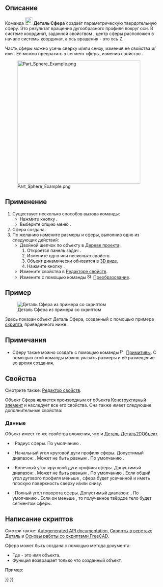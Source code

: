 <languages/>

{{Docnav/ru
|[[Part_Cylinder/ru|Цилиндр]]
|[[Part_Cone/ru|Конус]]
|[[Part_Workbench/ru|Деталь]]
|IconL=Part_Cylinder.svg
|IconR=Part_Cone.svg
|IconC=Workbench_Part.svg
}}

{{GuiCommand/ru
|Name=Part_Sphere
|Name/ru=Сфера
|MenuLocation=Деталь → Примитивы → Сфера
|Workbenches=[[Part_Workbench/ru|Деталь]]
|SeeAlso=[[Part_Primitives/ru|Создать примитивы]]
}}

<span id="Description"></span>
== Описание ==

Команда [[Image:Part_Sphere.svg|24px]] '''Деталь Сфера''' создаёт параметрическую твердотельную сферу. Это результат вращения дугообразного профиля вокруг оси. В системе координат, заданной свойством {{PropertyData|Размещение}}, центр сферы расположен в начале системы координат, а ось вращения - это ось Z.

Часть сферы можно усечь сверху и/или снизу, изменив её свойства {{PropertyData|Угол1}} и/или {{PropertyData|Угол2}}. Её можно превратить в сегмент сферы, изменив свойство {{PropertyData|Угол3}}.

[[Image:Part_Sphere_Example.png|400px]]

<span id="Usage"></span>
== Применение ==

# Существует несколько способов вызова команды:
#* Нажмите кнопку {{Button|[[Image:Part_Sphere.svg|16px]] [[Part_Sphere/ru|Сфера]]}}.
#* Выберите опцию меню {{MenuCommand|Деталь → Примитивы → [[Image:Part_Sphere.svg|16px]] Сфера}}.
# Сфера создана.
# По желанию измените размеры и {{PropertyData|Размещение}} сферы, выполнив одно из следующих действий:
#* Двойной щелчок по объекту в [[Tree_view/ru|Дереве проекта]]:
#*# Откроется панель задач {{MenuCommand|Геометрические примитивы}}.
#*# Измените одно или несколько свойств.
#*# Объект динамически обновится в [[3D_view|3D виде]].
#*# Нажмите кнопку {{Button|OK}}.
#* Измените свойства в [[Property_editor/ru|Редакторе свойств]].
#* Измените {{PropertyData|Размещение}} с помощью команды [[Image:Std_TransformManip.svg|16px]] [[Std_TransformManip/ru|Преобразование]].

<span id="Example"></span>
== Пример ==

[[Image:Part_Sphere_Scripting_Example.png|thumb|Деталь Сфера из примера со скриптом]]

Здесь показан объект Деталь Сфера, созданный с помощью примера [[#Scripting|скрипта]], приведенного ниже.

<span id="Notes"></span>
== Примечания ==

* Сферу также можно создать с помощью команды [[Image:Part_Primitives.svg|16px]] [[Part_Primitives/ru|Примитивы]]. С помощью этой команды можно указать размеры и её размещение во время создания.

<span id="Properties"></span>
== Свойства ==

Смотрите также: [[property_editor/ru|Редактор свойств]].

Объект Сфера является производным от объекта [[Part_Feature/ru|Конструктивный элемент]] и наследует все его свойства. Она также имеет следующие дополнительные свойства:

<span id="Data"></span>
=== Данные ===

{{TitleProperty|Вложение}}

Объект имеет те же свойства вложения, что и [[Part_Part2DObject#Data/ru|Деталь Деталь2DОбъект]].

{{TitleProperty|Сфера}}

* {{PropertyData|Радиус|Длина}}: Радиус сферы. По умолчанию {{Value|5мм}}.
* {{PropertyData|Угол1|Угол}}: Начальный угол круговой дуги профиля сферы. Допустимый диапазон: {{Value|-90° &lt;&#61; значение &lt;&#61; 90°}}. Может не быть равным {{PropertyData|Углу2}}. По умолчанию {{Value|-90°}}.
* {{PropertyData|Угол2|Угол}}: Конечный угол круговой дуги профиля сферы. Допустимый диапазон: {{Value|-90° &lt;&#61; значение &lt;&#61; 90°}}. Может не быть равным {{PropertyData|Углу1}}. По умолчанию {{Value|90°}}. Если общий угол дугового профиля меньше {{Value|180°}}, сфера будет усеченной и иметь плоскую поверхность сверху и/или снизу.
* {{PropertyData|Угол3|Угол}}: Полный угол поворота сферы. Допустимый диапазон: {{Value|0° &lt; значение &lt;&#61; 360°}}. По умолчанию {{Value|360°}}. Если он меньше {{Value|360°}}, то полученное твёрдое тело будет сегментом сферы.

<span id="Scripting"></span>
== Написание скриптов ==

Смотри также: [https://freecad.github.io/SourceDoc/ Autogenerated API documentation], [[Part_scripting/ru|Скрипты в верстаке Деталь]] и [[FreeCAD_Scripting_Basics/ru|Основы работы со скриптами FreeCAD]].

Сфера может быть создана с помощью метода {{Incode|addObject()}} документа:

{{Code|code=
sphere = FreeCAD.ActiveDocument.addObject("Part::Sphere", "mySphere")
}}

* Где{{Incode|"mySphere"}} - это имя объекта.
* Функция возвращает только что созданный объект.

Пример:

{{Code|code=
import FreeCAD as App

doc = App.activeDocument()

sphere = doc.addObject("Part::Sphere", "mySphere")
sphere.Radius = 20
sphere.Angle1 = -30
sphere.Angle2 = 45
sphere.Angle3 = 90
sphere.Placement = App.Placement(App.Vector(3, 9, 11), App.Rotation(75, 60, 30))

doc.recompute()
}}


{{Docnav/ru
|[[Part_Cylinder/ru|Цилиндр]]
|[[Part_Cone/ru|Конус]]
|[[Part_Workbench/ru|Деталь]]
|IconL=Part_Cylinder.svg
|IconR=Part_Cone.svg
|IconC=Workbench_Part.svg
}}

{{Part Tools navi{{#translation:}}}}
{{Userdocnavi{{#translation:}}}}
